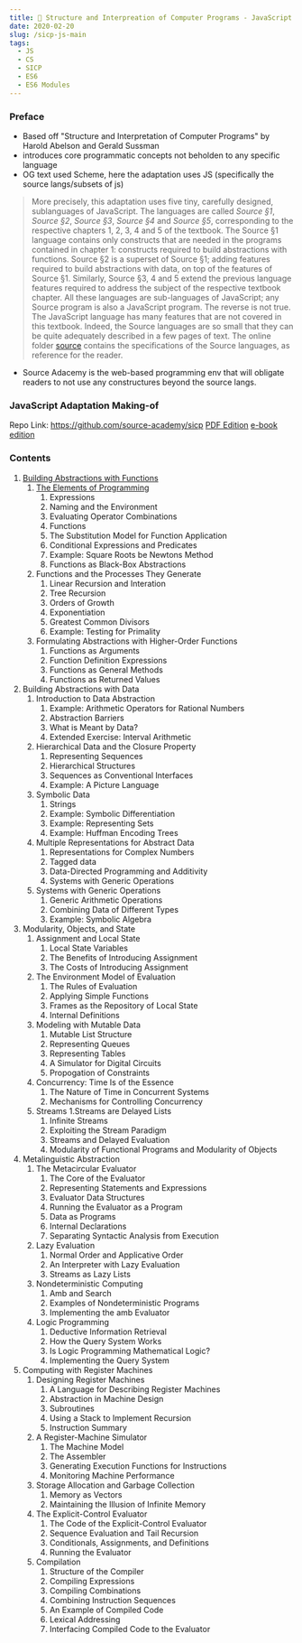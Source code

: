 ```yaml
---
title: 📑 Structure and Interpreation of Computer Programs - JavaScript Adaptation
date: 2020-02-20
slug: /sicp-js-main
tags:
  - JS
  - CS
  - SICP
  - ES6
  - ES6 Modules
---
```


### Preface
- Based off "Structure and Interpretation of Computer Programs" by Harold Abelson and Gerald Sussman
- introduces core programmatic concepts not beholden to any specific language
- OG text used Scheme, here the adaptation uses JS (specifically the source langs/subsets of js)

> More precisely, this adaptation uses five tiny, carefully designed, sublanguages of JavaScript. The languages are called *Source §1*, *Source §2*, *Source §3*, *Source §4* and *Source §5*, corresponding to the respective chapters 1, 2, 3, 4 and 5 of the textbook. The Source §1 language contains only constructs that are needed in the programs contained in chapter 1: constructs required to build abstractions with functions. Source §2 is a superset of Source §1; adding features required to build abstractions with data, on top of the features of Source §1. Similarly, Source §3, 4 and 5 extend the previous language features required to address the subject of the respective textbook chapter. All these languages are sub-languages of JavaScript; any Source program is also a JavaScript program. The reverse is not true. The JavaScript language has many features that are not covered in this textbook. Indeed, the Source languages are so small that they can be quite adequately described in a few pages of text. The online folder [source](https://sicp.comp.nus.edu.sg/source/) contains the specifications of the Source languages, as reference for the reader.

- Source Adacemy is the web-based programming env that will obligate readers to not use any constructures beyond the source langs.


### JavaScript Adaptation Making-of
Repo Link: https://github.com/source-academy/sicp
[PDF Edition](https://sicp.comp.nus.edu.sg/sicpjs.pdf)
[e-book edition](https://sicp.comp.nus.edu.sg/sicpjs.epub)

### Contents
1. [Building Abstractions with Functions](sicp-js-building-abstractions-with-functions)
    1. [The Elements of Programming](/sicp-js-elements-of-programming)
        1. Expressions
        1. Naming and the Environment
        1. Evaluating Operator Combinations
        1. Functions
        1. The Substitution Model for Function Application
        1. Conditional Expressions and Predicates
        1. Example: Square Roots be Newtons Method
        1. Functions as Black-Box Abstractions
    1. Functions and the Processes They Generate
        1. Linear Recursion and Interation 
        1. Tree Recursion
        1. Orders of Growth
        1. Exponentiation 
        1. Greatest Common Divisors
        1. Example: Testing for Primality
    1. Formulating Abstractions with Higher-Order Functions 
        1. Functions as Arguments
        1. Function Definition Expressions
        1. Functions as General Methods
        1. Functions as Returned Values
2. Building Abstractions with Data
    1. Introduction to Data Abstraction
        1. Example: Arithmetic Operators for Rational Numbers
        1. Abstraction Barriers
        1. What is Meant by Data?
        1. Extended Exercise: Interval Arithmetic
    1. Hierarchical Data and the Closure Property
        1. Representing Sequences 
        1. Hierarchical Structures
        1. Sequences as Conventional Interfaces
        1. Example: A Picture Language
    1. Symbolic Data
        1. Strings
        1. Example: Symbolic Differentiation
        1. Example: Representing Sets
        1. Example: Huffman Encoding Trees 
    1. Multiple Representations for Abstract Data
        1. Representations for Complex Numbers 
        1. Tagged data 
        1. Data-Directed Programming and Additivity
        1. Systems with Generic Operations 
    1. Systems with Generic Operations
        1. Generic Arithmetic Operations 
        1. Combining Data of Different Types
        1. Example: Symbolic Algebra
3. Modularity, Objects, and State
    1. Assignment and Local State 
        1. Local State Variables
        1. The Benefits of Introducing Assignment
        1. The Costs of Introducing Assignment
    1. The Environment Model of Evaluation
        1. The Rules of Evaluation
        1. Applying Simple Functions
        1. Frames as the Repository of Local State
        1. Internal Definitions 
    1. Modeling with Mutable Data
        1. Mutable List Structure
        1. Representing Queues
        1. Representing Tables
        1. A Simulator for Digital Circuits
        1. Propogation of Constraints
    1. Concurrency: Time Is of the Essence
        1. The Nature of Time in Concurrent Systems
        1. Mechanisms for Controlling Concurrency
    1. Streams
        1.Streams are Delayed Lists
        1. Infinite Streams
        1. Exploiting the Stream Paradigm
        1. Streams and Delayed Evaluation 
        1. Modularity of Functional Programs and Modularity of Objects 
4. Metalinguistic Abstraction
    1. The Metacircular Evaluator 
        1. The Core of the Evaluator
        1. Representing Statements and Expressions
        1. Evaluator Data Structures
        1. Running the Evaluator as a Program 
        1. Data as Programs
        1. Internal Declarations
        1. Separating Syntactic Analysis from Execution
    1. Lazy Evaluation
        1. Normal Order and Applicative Order
        1. An Interpreter with Lazy Evaluation
        1. Streams as Lazy Lists
    1. Nondeterministic Computing
        1. Amb and Search
        1. Examples of Nondeterministic Programs
        1. Implementing the amb Evaluator 
    1. Logic Programming 
        1. Deductive Information Retrieval
        1. How the Query System Works
        1. Is Logic Programming Mathematical Logic?
        1. Implementing the Query System
5. Computing with Register Machines
    1. Designing Register Machines 
        1. A Language for Describing Register Machines
        1. Abstraction in Machine Design 
        1. Subroutines 
        1. Using a Stack to Implement Recursion 
        1. Instruction Summary
    1. A Register-Machine Simulator 
        1. The Machine Model 
        1. The Assembler
        1. Generating Execution Functions for Instructions
        1. Monitoring Machine Performance
    1. Storage Allocation and Garbage Collection
        1. Memory as Vectors
        1. Maintaining the Illusion of Infinite Memory 
    1. The Explicit-Control Evaluator
        1. The Code of the Explicit-Control Evaluator
        1. Sequence Evaluation and Tail Recursion
        1. Conditionals, Assignments, and Definitions 
        1. Running the Evaluator 
    1. Compilation 
        1. Structure of the Compiler
        1. Compiling Expressions
        1. Compiling Combinations
        1. Combining Instruction Sequences
        1. An Example of Compiled Code
        1. Lexical Addressing 
        1. Interfacing Compiled Code to the Evaluator 
